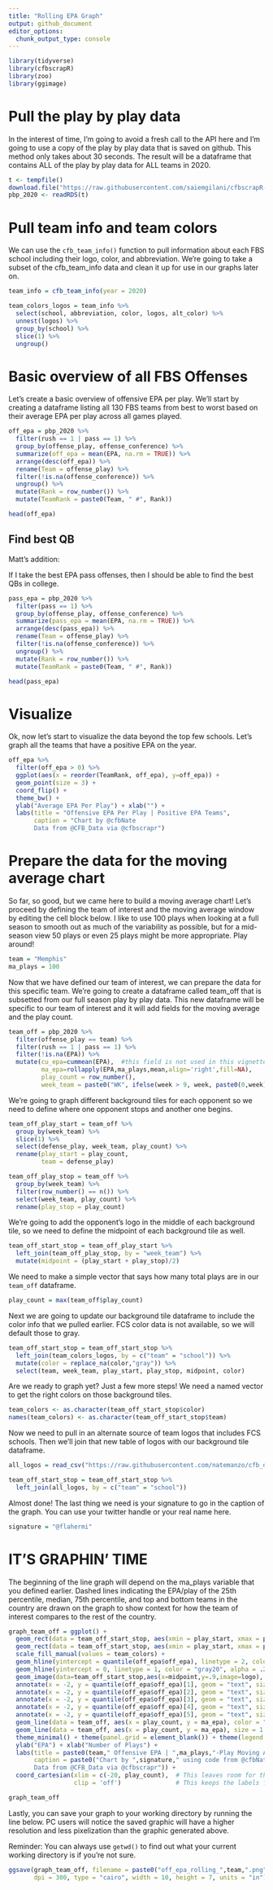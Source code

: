 ---
title: "Rolling EPA Graph"
output: github_document
editor_options: 
  chunk_output_type: console
---

```{r}
library(tidyverse)
library(cfbscrapR)
library(zoo)
library(ggimage)
```

# Pull the play by play data

In the interest of time, I’m going to avoid a fresh call to the API here and I’m going to use a copy of the play by play data that is saved on github. This method only takes about 30 seconds. The result will be a dataframe that contains ALL of the play by play data for ALL teams in 2020.

```{r}
t <- tempfile()
download.file("https://raw.githubusercontent.com/saiemgilani/cfbscrapR-data/master/data/rds/pbp_players_pos_2020.rds",t)
pbp_2020 <- readRDS(t)
```

# Pull team info and team colors
We can use the `cfb_team_info()` function to pull information about each FBS school including their logo, color, and abbreviation. We’re going to take a subset of the cfb_team_info data and clean it up for use in our graphs later on.

```{r}
team_info = cfb_team_info(year = 2020)

team_colors_logos = team_info %>% 
  select(school, abbreviation, color, logos, alt_color) %>%
  unnest(logos) %>%
  group_by(school) %>%
  slice(1) %>% 
  ungroup()
```

# Basic overview of all FBS Offenses
Let’s create a basic overview of offensive EPA per play. We’ll start by creating a dataframe listing all 130 FBS teams from best to worst based on their average EPA per play across all games played.

```{r}
off_epa = pbp_2020 %>%
  filter(rush == 1 | pass == 1) %>% 
  group_by(offense_play, offense_conference) %>%
  summarize(off_epa = mean(EPA, na.rm = TRUE)) %>%
  arrange(desc(off_epa)) %>%
  rename(Team = offense_play) %>%
  filter(!is.na(offense_conference)) %>%
  ungroup() %>%
  mutate(Rank = row_number()) %>%
  mutate(TeamRank = paste0(Team, " #", Rank))

head(off_epa)
```

## Find best QB

Matt's addition:

If I take the best EPA pass offenses, then I should be able to find the best QBs in college.

```{r}
pass_epa = pbp_2020 %>%
  filter(pass == 1) %>% 
  group_by(offense_play, offense_conference) %>%
  summarize(pass_epa = mean(EPA, na.rm = TRUE)) %>%
  arrange(desc(pass_epa)) %>%
  rename(Team = offense_play) %>%
  filter(!is.na(offense_conference)) %>%
  ungroup() %>%
  mutate(Rank = row_number()) %>%
  mutate(TeamRank = paste0(Team, " #", Rank))

head(pass_epa)
```

# Visualize

Ok, now let’s start to visualize the data beyond the top few schools. Let’s graph all the teams that have a positive EPA on the year.

```{r}
off_epa %>%
  filter(off_epa > 0) %>%
  ggplot(aes(x = reorder(TeamRank, off_epa), y=off_epa)) +
  geom_point(size = 3) +
  coord_flip() +
  theme_bw() +
  ylab("Average EPA Per Play") + xlab("") +
  labs(title = "Offensive EPA Per Play | Positive EPA Teams",
       caption = "Chart by @cfbNate
       Data from @CFB_Data via @cfbscrapr") 
```

# Prepare the data for the moving average chart
So far, so good, but we came here to build a moving average chart! Let’s proceed by defining the team of interest and the moving average window by editing the cell block below. I like to use 100 plays when looking at a full season to smooth out as much of the variability as possible, but for a mid-season view 50 plays or even 25 plays might be more appropriate. Play around!

```{r}
team = "Memphis"
ma_plays = 100
```

Now that we have defined our team of interest, we can prepare the data for this specific team. We’re going to create a dataframe called team_off that is subsetted from our full season play by play data. This new dataframe will be specific to our team of interest and it will add fields for the moving average and the play count.

```{r}
team_off = pbp_2020 %>%
  filter(offense_play == team) %>%
  filter(rush == 1 | pass == 1) %>%
  filter(!is.na(EPA)) %>%
  mutate(cu_epa=cummean(EPA),  #this field is not used in this vignette but it could be substituted later to graph the cumulative EPA
         ma_epa=rollapply(EPA,ma_plays,mean,align='right',fill=NA),
         play_count = row_number(),
         week_team = paste0("WK", ifelse(week > 9, week, paste0(0,week)), " ", defense_play))
```

We’re going to graph different background tiles for each opponent so we need to define where one opponent stops and another one begins.

```{r}
team_off_play_start = team_off %>%
  group_by(week_team) %>%
  slice(1) %>%
  select(defense_play, week_team, play_count) %>%
  rename(play_start = play_count,
         team = defense_play)

team_off_play_stop = team_off %>%
  group_by(week_team) %>%
  filter(row_number() == n()) %>%
  select(week_team, play_count) %>%
  rename(play_stop = play_count)
```

We’re going to add the opponent’s logo in the middle of each background tile, so we need to define the midpoint of each background tile as well.

```{r}
team_off_start_stop = team_off_play_start %>%
  left_join(team_off_play_stop, by = "week_team") %>%
  mutate(midpoint = (play_start + play_stop)/2)
```

We need to make a simple vector that says how many total plays are in our `team_off` dataframe.

```{r}
play_count = max(team_off$play_count)
```

Next we are going to update our background tile dataframe to include the color info that we pulled earlier. FCS color data is not available, so we will default those to gray.

```{r}
team_off_start_stop = team_off_start_stop %>% 
  left_join(team_colors_logos, by = c("team" = "school")) %>% 
  mutate(color = replace_na(color,"gray")) %>%
  select(team, week_team, play_start, play_stop, midpoint, color)
```

Are we ready to graph yet? Just a few more steps! We need a named vector to get the right colors on those background tiles.

```{r}
team_colors <- as.character(team_off_start_stop$color)
names(team_colors) <- as.character(team_off_start_stop$team)
```

Now we need to pull in an alternate source of team logos that includes FCS schools. Then we’ll join that new table of logos with our background tile dataframe.

```{r}
all_logos = read_csv("https://raw.githubusercontent.com/natemanzo/cfb_data/master/_team_logos.csv")

team_off_start_stop = team_off_start_stop %>% 
  left_join(all_logos, by = c("team" = "school"))
```

Almost done! The last thing we need is your signature to go in the caption of the graph. You can use your twitter handle or your real name here.

```{r}
signature = "@flahermi"
```

# IT’S GRAPHIN’ TIME

The beginning of the line graph will depend on the ma_plays variable that you defined earlier. Dashed lines indicating the EPA/play of the 25th percentile, median, 75th percentile, and top and bottom teams in the country are drawn on the graph to show context for how the team of interest compares to the rest of the country.

```{r}
graph_team_off = ggplot() +
  geom_rect(data = team_off_start_stop, aes(xmin = play_start, xmax = play_stop, fill = team, ymin = -.5, ymax = .9), color = "gray90") +
  geom_rect(data = team_off_start_stop, aes(xmin = play_start, xmax = play_stop, ymin = .8, ymax = 1), color = "gray90", fill = "white") +
  scale_fill_manual(values = team_colors) +
  geom_hline(yintercept = quantile(off_epa$off_epa), linetype = 2, color = "gray20", alpha = .8) +
  geom_hline(yintercept = 0, linetype = 1, color = "gray20", alpha = .2) +
  geom_image(data=team_off_start_stop,aes(x=midpoint,y=.9,image=logo), asp = 16/9, size = .05) +
  annotate(x = -2, y = quantile(off_epa$off_epa)[1], geom = "text", size = 3, hjust = "right", vjust = 0, label = off_epa %>% slice(n()) %>% pull(Team)) +
  annotate(x = -2, y = quantile(off_epa$off_epa)[2], geom = "text", size = 3, hjust = "right", vjust = 0, label = "25%ile") +
  annotate(x = -2, y = quantile(off_epa$off_epa)[3], geom = "text", size = 3, hjust = "right", vjust = 0, label = "Median") +
  annotate(x = -2, y = quantile(off_epa$off_epa)[4], geom = "text", size = 3, hjust = "right", vjust = 0, label = "75%ile") +
  annotate(x = -2, y = quantile(off_epa$off_epa)[5], geom = "text", size = 3, hjust = "right", vjust = 0, label = off_epa %>% slice(1) %>% pull(Team)) +
  geom_line(data = team_off, aes(x = play_count, y = ma_epa), color = "white", size = 2) +
  geom_line(data = team_off, aes(x = play_count, y = ma_epa), size = 1.25) +
  theme_minimal() + theme(panel.grid = element_blank()) + theme(legend.position = "none") +
  ylab("EPA") + xlab("Number of Plays") +
  labs(title = paste0(team," Offensive EPA | ",ma_plays,"-Play Moving Average"),
       caption = paste0("Chart by ",signature," using code from @cfbNate
       Data from @CFB_Data via @cfbscrapr")) +
  coord_cartesian(xlim = c(-20, play_count),  # This leaves room for the labels over the dashed lines
                  clip = 'off')               # This keeps the labels from disappearing

graph_team_off
```

Lastly, you can save your graph to your working directory by running the line below. PC users will notice the saved graphic will have a higher resolution and less pixelization than the graphic generated above.

Reminder: You can always use `getwd()` to find out what your current working directory is if you’re not sure.

```{r}
ggsave(graph_team_off, filename = paste0("off_epa_rolling_",team,".png"), 
       dpi = 300, type = "cairo", width = 10, height = 7, units = "in")
```

